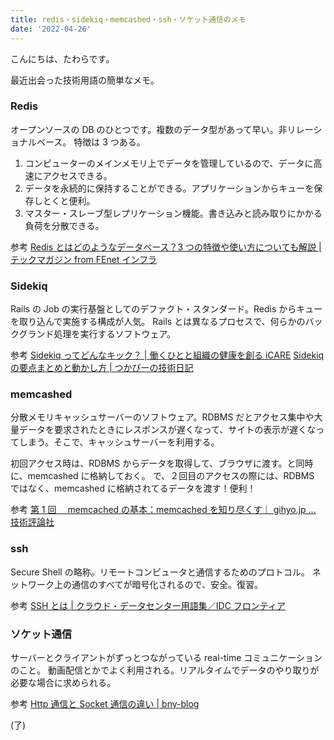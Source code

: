 ```yaml
---
title: redis・sidekiq・memcashed・ssh・ソケット通信のメモ
date: '2022-04-26'
---
```


こんにちは、たわらです。

最近出会った技術用語の簡単なメモ。

### Redis

オープンソースの DB のひとつです。複数のデータ型があって早い。非リレーショナルベース。
特徴は 3 つある。

1. コンピューターのメインメモリ上でデータを管理しているので、データに高速にアクセスできる。
2. データを永続的に保持することができる。アプリケーションからキューを保存しとくと便利。
3. マスター・スレーブ型レプリケーション機能。書き込みと読み取りにかかる負荷を分散できる。

参考
[Redis とはどのようなデータベース？3 つの特徴や使い方についても解説 | テックマガジン from FEnet インフラ](https://www.fenet.jp/infla/column/%E6%9C%AA%E5%88%86%E9%A1%9E/redis%E3%81%A8%E3%81%AF%E3%81%A9%E3%81%AE%E3%82%88%E3%81%86%E3%81%AA%E3%83%87%E3%83%BC%E3%82%BF%E3%83%99%E3%83%BC%E3%82%B9%EF%BC%9F3%E3%81%A4%E3%81%AE%E7%89%B9%E5%BE%B4%E3%82%84%E4%BD%BF%E3%81%84/)

### Sidekiq

Rails の Job の実行基盤としてのデファクト・スタンダード。Redis からキューを取り込んで実施する構成が人気。
Rails とは異なるプロセスで、何らかのバックグランド処理を実行するソフトウェア。

参考
[Sidekiq ってどんなキック？ | 働くひとと組織の健康を創る iCARE](https://dev.icare.jpn.com/dev_cat/sidekiq/)
[Sidekiq の要点まとめと動かし方 | つかびーの技術日記](http://tech-blog.tsukaby.com/archives/1519)

### memcashed

分散メモリキャッシュサーバーのソフトウェア。RDBMS だとアクセス集中や大量データを要求されたときにレスポンスが遅くなって、サイトの表示が遅くなってしまう。そこで、キャッシュサーバーを利用する。

初回アクセス時は、RDBMS からデータを取得して、ブラウザに渡す。と同時に、memcashed に格納しておく。
で、２回目のアクセスの際には、RDBMS ではなく、memcashed に格納されてるデータを渡す！便利！

参考
[第 1 回　 memcached の基本：memcached を知り尽くす｜ gihyo.jp … 技術評論社](https://gihyo.jp/dev/feature/01/memcached/0001)

### ssh

Secure Shell の略称。リモートコンピュータと通信するためのプロトコル。
ネットワーク上の通信のすべてが暗号化されるので、安全。復習。

参考
[SSH とは | クラウド・データセンター用語集／IDC フロンティア](https://www.idcf.jp/words/ssh.html)

### ソケット通信

サーバーとクライアントがずっとつながっている real-time コミュニケーションのこと。
動画配信とかでよく利用される。リアルタイムでデータのやり取りが必要な場合に求められる。

参考
[Http 通信と Socket 通信の違い | bny-blog](https://bny64.github.io/2020/12/13/http-socket-jp/)

(了)
